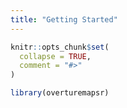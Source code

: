 ```yaml
---
title: "Getting Started"
---
```


```r
knitr::opts_chunk$set(
  collapse = TRUE,
  comment = "#>"
)
```

```r
library(overturemapsr)
```
